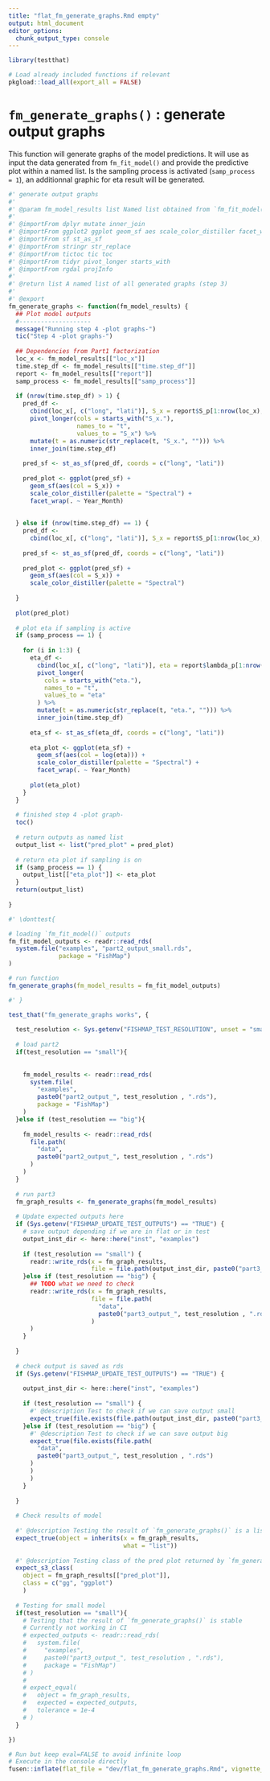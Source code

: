 ```yaml
---
title: "flat_fm_generate_graphs.Rmd empty"
output: html_document
editor_options: 
  chunk_output_type: console
---
```


```r
library(testthat)
```

```r
# Load already included functions if relevant
pkgload::load_all(export_all = FALSE)
```

# `fm_generate_graphs()` : generate output graphs

This function will generate graphs of the model predictions. It will use as input the data generated from `fm_fit_model()` and provide the predictive plot within a named list. Is the sampling process is activated (`samp_process = 1`), an additionnal graphic for eta result will be generated.

```r
#' generate output graphs
#' 
#' @param fm_model_results list Named list obtained from `fm_fit_model()`
#' 
#' @importFrom dplyr mutate inner_join
#' @importFrom ggplot2 ggplot geom_sf aes scale_color_distiller facet_wrap
#' @importFrom sf st_as_sf
#' @importFrom stringr str_replace
#' @importFrom tictoc tic toc
#' @importFrom tidyr pivot_longer starts_with
#' @importFrom rgdal projInfo
#' 
#' @return list A named list of all generated graphs (step 3)
#' 
#' @export
fm_generate_graphs <- function(fm_model_results) {
  ## Plot model outputs
  #--------------------
  message("Running step 4 -plot graphs-")
  tic("Step 4 -plot graphs-")
  
  ## Dependencies from Part1 factorization
  loc_x <- fm_model_results[["loc_x"]]
  time.step_df <- fm_model_results[["time.step_df"]]
  report <- fm_model_results[["report"]]
  samp_process <- fm_model_results[["samp_process"]]
  
  if (nrow(time.step_df) > 1) {
    pred_df <-
      cbind(loc_x[, c("long", "lati")], S_x = report$S_p[1:nrow(loc_x), ]) %>%
      pivot_longer(cols = starts_with("S_x."),
                   names_to = "t",
                   values_to = "S_x") %>%
      mutate(t = as.numeric(str_replace(t, "S_x.", ""))) %>%
      inner_join(time.step_df)
    
    pred_sf <- st_as_sf(pred_df, coords = c("long", "lati"))
    
    pred_plot <- ggplot(pred_sf) +
      geom_sf(aes(col = S_x)) +
      scale_color_distiller(palette = "Spectral") +
      facet_wrap(. ~ Year_Month)
    
    
  } else if (nrow(time.step_df) == 1) {
    pred_df <-
      cbind(loc_x[, c("long", "lati")], S_x = report$S_p[1:nrow(loc_x), ])
    
    pred_sf <- st_as_sf(pred_df, coords = c("long", "lati"))
    
    pred_plot <- ggplot(pred_sf) +
      geom_sf(aes(col = S_x)) +
      scale_color_distiller(palette = "Spectral")
    
  }
  
  plot(pred_plot)
  
  # plot eta if sampling is active
  if (samp_process == 1) {
    
    for (i in 1:3) {
      eta_df <-
        cbind(loc_x[, c("long", "lati")], eta = report$lambda_p[1:nrow(loc_x), , i]) %>%
        pivot_longer(
          cols = starts_with("eta."),
          names_to = "t",
          values_to = "eta"
        ) %>%
        mutate(t = as.numeric(str_replace(t, "eta.", ""))) %>%
        inner_join(time.step_df)
      
      eta_sf <- st_as_sf(eta_df, coords = c("long", "lati"))
      
      eta_plot <- ggplot(eta_sf) +
        geom_sf(aes(col = log(eta))) +
        scale_color_distiller(palette = "Spectral") +
        facet_wrap(. ~ Year_Month)
      
      plot(eta_plot)
    }
  }
  
  # finished step 4 -plot graph-
  toc()
  
  # return outputs as named list
  output_list <- list("pred_plot" = pred_plot)
  
  # return eta plot if sampling is on
  if (samp_process == 1) {
    output_list[["eta_plot"]] <- eta_plot
  }
  return(output_list)
  
}
```

```r
#' \donttest{

# loading `fm_fit_model()` outputs
fm_fit_model_outputs <- readr::read_rds(
  system.file("examples", "part2_output_small.rds",
              package = "FishMap")
)

# run function
fm_generate_graphs(fm_model_results = fm_fit_model_outputs)

#' }
```

```r
test_that("fm_generate_graphs works", {
  
  test_resolution <- Sys.getenv("FISHMAP_TEST_RESOLUTION", unset = "small")
  
  # load part2
  if(test_resolution == "small"){
    
    
    fm_model_results <- readr::read_rds(
      system.file(
        "examples",
        paste0("part2_output_", test_resolution , ".rds"),
        package = "FishMap")
    )
  }else if (test_resolution == "big"){
    
    fm_model_results <- readr::read_rds(
      file.path(
        "data", 
        paste0("part2_output_", test_resolution , ".rds")
      )
    )
  }
  
  # run part3
  fm_graph_results <- fm_generate_graphs(fm_model_results)
  
  # Update expected outputs here
  if (Sys.getenv("FISHMAP_UPDATE_TEST_OUTPUTS") == "TRUE") {
    # save output depending if we are in flat or in test
    output_inst_dir <- here::here("inst", "examples") 
    
    if (test_resolution == "small") {
      readr::write_rds(x = fm_graph_results,
                       file = file.path(output_inst_dir, paste0("part3_output_", test_resolution , ".rds")))
    }else if (test_resolution == "big") {
      ## TODO what we need to check
      readr::write_rds(x = fm_graph_results,
                       file = file.path(
                         "data", 
                         paste0("part3_output_", test_resolution , ".rds")
                       )
      )
    }
    
  }
  
  # check output is saved as rds
  if (Sys.getenv("FISHMAP_UPDATE_TEST_OUTPUTS") == "TRUE") {
    
    output_inst_dir <- here::here("inst", "examples")
    
    if (test_resolution == "small") {
      #' @description Test to check if we can save output small
      expect_true(file.exists(file.path(output_inst_dir, paste0("part3_output_", test_resolution , ".rds"))))
    }else if (test_resolution == "big") {
      #' @description Test to check if we can save output big
      expect_true(file.exists(file.path(
        "data", 
        paste0("part3_output_", test_resolution , ".rds")
      )
      )
      )
    }
    
  }
  
  # Check results of model 
  
  #' @description Testing the result of `fm_generate_graphs()` is a list
  expect_true(object = inherits(x = fm_graph_results,
                                what = "list"))
  
  #' @description Testing class of the pred plot returned by `fm_generate_graphs()` 
  expect_s3_class(
    object = fm_graph_results[["pred_plot"]],
    class = c("gg", "ggplot")
    )
  
  # Testing for small model
  if(test_resolution == "small"){
    # Testing that the result of `fm_generate_graphs()` is stable
    # Currently not working in CI
    # expected_outputs <- readr::read_rds(
    #   system.file(
    #     "examples",
    #     paste0("part3_output_", test_resolution , ".rds"),
    #     package = "FishMap")
    # )
    # 
    # expect_equal(
    #   object = fm_graph_results,
    #   expected = expected_outputs,
    #   tolerance = 1e-4
    # )
  }

})
```

```r
# Run but keep eval=FALSE to avoid infinite loop
# Execute in the console directly
fusen::inflate(flat_file = "dev/flat_fm_generate_graphs.Rmd", vignette_name = "B - Dev - Generate Graphs", check = FALSE)
```

